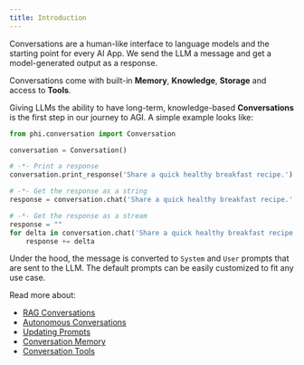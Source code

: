 ```yaml
---
title: Introduction
---
```


Conversations are a human-like interface to language models and the starting point for every AI App. We send the LLM a message and get a model-generated output as a response.

Conversations come with built-in **Memory**, **Knowledge**, **Storage** and access to **Tools**.

Giving LLMs the ability to have long-term, knowledge-based **Conversations** is the first step in our journey to AGI. A simple example looks like:

```python conversation.py
from phi.conversation import Conversation

conversation = Conversation()

# -*- Print a response
conversation.print_response('Share a quick healthy breakfast recipe.')

# -*- Get the response as a string
response = conversation.chat('Share a quick healthy breakfast recipe.', stream=False)

# -*- Get the response as a stream
response = ""
for delta in conversation.chat('Share a quick healthy breakfast recipe.'):
    response += delta
```

Under the hood, the message is converted to `System` and `User` prompts that are sent to the LLM. The default prompts can be easily customized to fit any use case.

Read more about:

- [RAG Conversations](/blocks/conversation/rag)
- [Autonomous Conversations](/blocks/conversation/auto)
- [Updating Prompts](/blocks/conversation/prompts)
- [Conversation Memory](/blocks/conversation/memory)
- [Conversation Tools](/blocks/conversation/tools)
